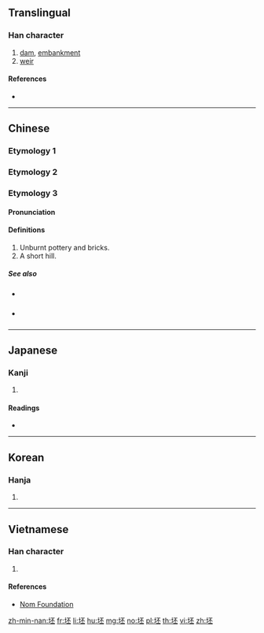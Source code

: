 {{also|壞}}
==Translingual==

===Han character===
{{Han char|rn=32|rad=土|as=05|sn=8|four=41119|canj=GMFM|ids=⿰土丕}}

# [[dam]], [[embankment]]
# [[weir]]

====References====
* {{Han ref|kx=0226.280|dkj=04984|dj=0462.060|hdz=10430.010|uh=576F|ud=22383|bh=CBF2|bd=52210}}

----

==Chinese==

===Etymology 1===
{{zh-see|壞|v}}

===Etymology 2===
{{zh-see|坏|v}}

===Etymology 3===
{{zh-forms}}

====Pronunciation====
{{zh-pron
|m=peī,pī
|c=pui1
|h=pfs=
|md=
|mn=phe
|w=
|mc=y
|oc=y
|cat=n
}}

====Definitions====
{{zh-hanzi}}

# Unburnt pottery and bricks.
# A short hill.

=====See also=====
* {{sense|unburnt pottery}} {{zh-l|坏}}
* {{sense|hill}} {{zh-l|坏}}

----

==Japanese==

===Kanji===
{{ja-kanji|grade=|rs=土05}}

# {{defn|lang=ja|sort=土05}}

====Readings====
* {{ja-readings|on=[[ひ]] (hi), [[はい]] (hai), [[へ]] (he)|kun=[[おか]] (oka)}}

----

==Korean==

===Hanja===
{{ko-hanja|hangeul=배|rv=bae|mr=pae}}

# {{defn|lang=ko|sort=土05}}

----

==Vietnamese==

===Han character===
{{vi-hantu|[[phôi]], [[phơ]]|rs=土05}}

# {{defn|lang=vi|sort=土05}}

====References====
* [http://nomfoundation.org/common/nom_details.php?codepoint=576f Nom Foundation]

[[zh-min-nan:坯]]
[[fr:坯]]
[[li:坯]]
[[hu:坯]]
[[mg:坯]]
[[no:坯]]
[[pl:坯]]
[[th:坯]]
[[vi:坯]]
[[zh:坯]]